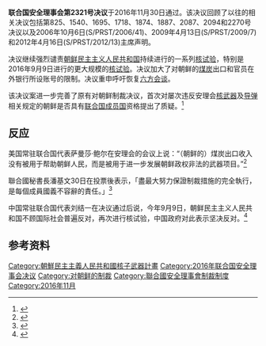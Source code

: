 {{expand|time=2016-12-01T12:10:57+00:00}}
{{noteTA
|1=zh-hans:朝鲜;zh-hant:北韓;
|2=zh-hans:朝鲜民主主义人民共和国;zh-hant:朝鮮民主主義人民共和國;
}}
{{Infobox UN resolution
|number = 2321
|organ = SC
|date = 11月30日
|year = 2016年
|meeting = 7821
|code = S/RES/2321
|document = http://www.un.org/zh/documents/view_doc.asp?symbol=S/RES/2321(2016)
|for = 15
|abstention = 0
|against = 0
|absent = 0
|subject = 不扩散/朝鲜民主主义人民共和国
|result = 一致通过
|image =
|caption =
}}
'''联合国安全理事会第2321号决议'''于2016年11月30日通过。该决议回顾了以往的相关决议包括第825、1540、1695、1718、1874、1887、2087、2094和2270号决议以及2006年10月6日(S/PRST/2006/41)、2009年4月13日(S/PRST/2009/7)和2012年4月16日(S/PRST/2012/13)主席声明。

决议继续强烈谴责[[朝鲜民主主义人民共和国|朝鲜民主主义人民共和国]]持续进行的一系列[[核试验|核试验]]，特别是2016年9月9日进行的更大规模的[[2016年9月朝鲜核试验|核试验]]。决议加大了对朝鲜的[[煤炭|煤炭]]出口和官员在外银行所设账号的限制。决议重申呼吁恢复[[六方会谈|六方会谈]]。

该决议案进一步完善了原有对朝鲜制裁决议，首次对屡次违反安理会[[核武器|核武器]]及[[导弹|导弹]]相关规定的朝鲜是否具有[[联合国成员国|联合国成员国]]资格提出了质疑。<ref>{{cite news|title=联合国安理会通过第2321号对北韩制裁决议案 |url=http://world.kbs.co.kr/chinese/news/news_Po_detail.htm?No=52758 |language=zh-hans |author= |publisher=KBS |date=2016-12-01 |accessdate=2016-12-01 }}</ref>

==反应==
美国常驻联合国代表萨曼莎·鲍尔在安理会的会议上说：“（朝鲜的）煤炭出口收入没有被用于帮助朝鲜人民，而是被用于进一步发展朝鲜政权非法的武器项目。”<ref>{{cite news|title=安理会通过制裁朝鲜的新决议 |url=http://www.voachinese.com/a/un-north-korea-20161130/3617963.html |language= |author= |publisher=美国之音 |date=2016年12月1日 |accessdate=2016-12-01 }}</ref>

聯合國秘書長潘基文30日在投票後表示，「盡最大努力保證制裁措施的完全執行，是每個成員國義不容辭的責任。」<ref>{{cite news|title=聯合國通過新一輪制裁朝鮮決議　中國投贊成票促恢復六方會談 |url=http://www.hk01.com/%E5%85%A9%E5%B2%B8/57354/%E8%81%AF%E5%90%88%E5%9C%8B%E9%80%9A%E9%81%8E%E6%96%B0%E4%B8%80%E8%BC%AA%E5%88%B6%E8%A3%81%E6%9C%9D%E9%AE%AE%E6%B1%BA%E8%AD%B0-%E4%B8%AD%E5%9C%8B%E6%8A%95%E8%B4%8A%E6%88%90%E7%A5%A8%E4%BF%83%E6%81%A2%E5%BE%A9%E5%85%AD%E6%96%B9%E6%9C%83%E8%AB%87 |language=zh-hant |author= |publisher=香港01 |date=2016-12-01 |accessdate=2016-12-01 }}</ref>

中国常驻联合国代表刘结一在决议通过后说，今年9月9日，朝鲜民主主义人民共和国不顾国际社会普遍反对，再次进行核试验，中国政府对此表示坚决反对。<ref>{{cite news|title=常驻联合国代表刘结一：中国坚决反对朝鲜进行核试验 |url=http://www.un.org/chinese/News/story.asp?NewsID=27186 |language= |author= |publisher=联合国新闻 |date=2016-12-01 |accessdate=2016-12-01 }}</ref>

==参考资料==
{{reflist}}

{{UNSCR 2016}}
{{朝鲜核与大规模杀伤性武器问题}}
{{VOA}}
[[Category:朝鮮民主主義人民共和國核子武器計畫|Category:朝鮮民主主義人民共和國核子武器計畫]]
[[Category:2016年联合国安全理事会决议|Category:2016年联合国安全理事会决议]]
[[Category:对朝鲜的制裁|Category:对朝鲜的制裁]]
[[Category:聯合國安全理事會制裁制度|Category:聯合國安全理事會制裁制度]]
[[Category:2016年11月|Category:2016年11月]]